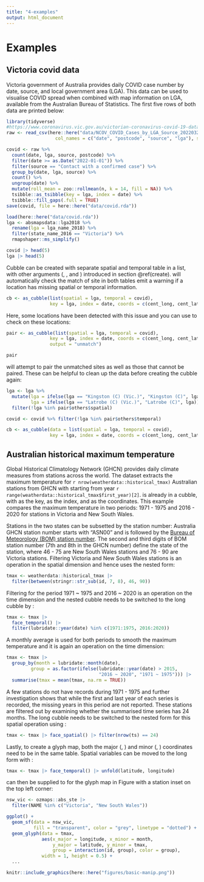 ```yaml
---
title: "4-examples"
output: html_document
---
```


# Examples {#examples}

## Victoria covid data {#covid}

Victoria government of Australia provides daily COVID case number by date, source, and local government area (LGA). This data can be used to visualise COVID spread when combined with map information on LGA, available from the Australian Bureau of Statistics. The first five rows of both data are printed below:  

```r
library(tidyverse)
#https://www.coronavirus.vic.gov.au/victorian-coronavirus-covid-19-data
raw <- read_csv(here::here("data/NCOV_COVID_Cases_by_LGA_Source_20220324.csv"), 
                  col_names = c("date", "postcode", "source", "lga"), skip = 1) 

covid <- raw %>%
  count(date, lga, source, postcode) %>%
  filter(date >= as.Date("2022-01-01")) %>% 
  filter(source == "Contact with a confirmed case") %>% 
  group_by(date, lga, source) %>%
  count() %>%
  ungroup(date) %>%
  mutate(roll_mean = zoo::rollmean(n, k = 14, fill = NA)) %>% 
  tsibble::as_tsibble(key = lga, index = date) %>% 
  tsibble::fill_gaps(.full = TRUE)
save(covid, file = here::here("data/covid.rda"))
```

```r
load(here::here("data/covid.rda"))
lga <- absmapsdata::lga2018 %>%
  rename(lga = lga_name_2018) %>% 
  filter(state_name_2016 == "Victoria") %>% 
  rmapshaper::ms_simplify()
```

```r
covid |> head(5)
lga |> head(5)
```

Cubble can be created with separate spatial and temporal table in a list, with other arguments (\code{key}, \code{index}, and \code{coords}) introduced in section \@ref(create). \code{as_cubble()} will automatically check the match of site in both tables emit a warning if a location has missing spatial or temporal information.

```r
cb <- as_cubble(list(spatial = lga, temporal = covid),
                key = lga, index = date, coords = c(cent_long, cent_lat))
```

Here, some locations have been detected with this issue and you can use \code{output = "unmatch"} to check on these locations:

```r
pair <- as_cubble(list(spatial = lga, temporal = covid),
                key = lga, index = date, coords = c(cent_long, cent_lat),
                output = "unmatch")

pair
```

\pkg{cubble} will attempt to pair the unmatched sites as well as those that cannot be paired. These can be helpful to clean up the data before creating the cubble again:

```r
lga <- lga %>% 
  mutate(lga = ifelse(lga == "Kingston (C) (Vic.)", "Kingston (C)", lga),
         lga = ifelse(lga == "Latrobe (C) (Vic.)", "Latrobe (C)", lga)) %>%
  filter(!lga %in% pair$others$spatial)

covid <- covid %>% filter(!lga %in% pair$others$temporal)

cb <- as_cubble(data = list(spatial = lga, temporal = covid),
                key = lga, index = date, coords = c(cent_long, cent_lat))
```

## Australian historical maximum temperature

Global Historical Climatology Network (GHCN) provides daily climate measures from stations across the world. The dataset \code{weatherdata::historical_tmax} extracts the maximum temperature for `r nrow(weatherdata::historical_tmax)` Australian stations from GHCN with starting from year `r range(weatherdata::historical_tmax$first_year)[2]`. \code{weatherdata::historical_tmax} is already in a cubble, with \code{id} as the key, \code{date} as the index, and \code{c(longitude, latitude)} as the coordinates. This example compares the maximum temperature in two periods: 1971 - 1975 and 2016 - 2020 for stations in Victoria and New South Wales.

Stations in the two states can be subsetted by the station number: Australia GHCN station number starts with "ASN00" and is followed by the [Bureau of Meteorology (BOM) station number](http://www.bom.gov.au/climate/cdo/about/site-num.shtml). The second and third digits of BOM station number (7th and 8th in the GHCN number) define the state of the station, where 46 - 75 are New South Wales stations and 76 - 90 are Victoria stations. Filtering Victoria and New South Wales stations is an operation in the spatial dimension and hence uses the nested form: 

```r
tmax <- weatherdata::historical_tmax |>
  filter(between(stringr::str_sub(id, 7, 8), 46, 90))
```

Filtering for the period 1971 ~ 1975 and 2016 ~ 2020 is an operation on the time dimension and the nested cubble needs to be switched to the long cubble by \code{stretch()}: 

```r
tmax <- tmax |> 
  face_temporal() |>
  filter(lubridate::year(date) %in% c(1971:1975, 2016:2020)) 
```

A monthly average is used for both periods to smooth the maximum temperature and it is again an operation on the time dimension:

```r
tmax <- tmax |>
  group_by(month = lubridate::month(date), 
         group = as.factor(ifelse(lubridate::year(date) > 2015, 
                                  "2016 ~ 2020", "1971 ~ 1975"))) |>
  summarise(tmax = mean(tmax, na.rm = TRUE))
```

A few stations do not have records during 1971 - 1975 and further investigation shows that while the first and last year of each series is recorded, the missing years in this period are not reported. These stations are filtered out by examining whether the summarised time series has 24 months. The long cubble needs to be switched to the nested form for this spatial operation using \code{face_spatial()}: 

```r
tmax <- tmax |> face_spatial() |> filter(nrow(ts) == 24) 
```

Lastly, to create a glyph map, both the major (\code{longitude}, \code{latitude}) and minor (\code{month}, \code{tmax}) coordinates need to be in the same table. Spatial variables can be moved to the long form with \code{migrate()}: 

```r
tmax <- tmax |> face_temporal() |> unfold(latitude, longitude)
```

\code{tmax} can then be supplied to \code{geom_glyph()} for the glyph map in Figure \ref{fig:basic-manip} with a station inset on the top left corner:

```r
nsw_vic <- ozmaps::abs_ste |> 
  filter(NAME %in% c("Victoria", "New South Wales"))

ggplot() + 
  geom_sf(data = nsw_vic, 
          fill = "transparent", color = "grey", linetype = "dotted") + 
  geom_glyph(data = tmax, 
             aes(x_major = longitude, x_minor = month, 
                 y_major = latitude, y_minor = tmax,
                 group = interaction(id, group), color = group),
             width = 1, height = 0.5) +
  ...
```

```r
knitr::include_graphics(here::here("figures/basic-manip.png"))
```



